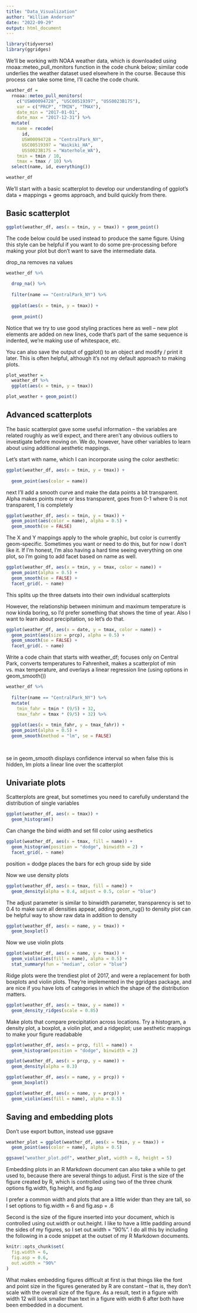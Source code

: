 ```yaml
---
title: "Data_Visualization"
author: "William Anderson"
date: "2022-09-29"
output: html_document
---
```


```r
library(tidyverse)
library(ggridges)
```


We’ll be working with NOAA weather data, which is downloaded using rnoaa::meteo_pull_monitors function in the code chunk below; similar code underlies the weather dataset used elsewhere in the course. Because this process can take some time, I’ll cache the code chunk.


```r

weather_df = 
  rnoaa::meteo_pull_monitors(
    c("USW00094728", "USC00519397", "USS0023B17S"),
    var = c("PRCP", "TMIN", "TMAX"), 
    date_min = "2017-01-01",
    date_max = "2017-12-31") %>%
  mutate(
    name = recode(
      id, 
      USW00094728 = "CentralPark_NY", 
      USC00519397 = "Waikiki_HA",
      USS0023B17S = "Waterhole_WA"),
    tmin = tmin / 10,
    tmax = tmax / 10) %>%
  select(name, id, everything())

weather_df

```

We’ll start with a basic scatterplot to develop our understanding of ggplot’s data + mappings + geoms approach, and build quickly from there.

## Basic scatterplot

```r
ggplot(weather_df, aes(x = tmin, y = tmax)) + geom_point()

```


The code below could be used instead to produce the same figure. Using this style can be helpful if you want to do some pre-processing before making your plot but don’t want to save the intermediate data.

drop_na removes na values

```r
weather_df %>% 
  
  drop_na() %>%
  
  filter(name == "CentralPark_NY") %>%
  
  ggplot(aes(x = tmin, y = tmax)) + 
  
  geom_point()
```

Notice that we try to use good styling practices here as well – new plot elements are added on new lines, code that’s part of the same sequence is indented, we’re making use of whitespace, etc.

You can also save the output of ggplot() to an object and modify / print it later. This is often helpful, although it’s not my default approach to making plots.

```r
plot_weather = 
  weather_df %>%
  ggplot(aes(x = tmin, y = tmax))

plot_weather + geom_point()
```

## Advanced scatterplots

The basic scatterplot gave some useful information – the variables are related roughly as we’d expect, and there aren’t any obvious outliers to investigate before moving on. We do, however, have other variables to learn about using additional aesthetic mappings.

Let’s start with name, which I can incorporate using the color aesthetic:

```r
ggplot(weather_df, aes(x = tmin, y = tmax)) + 
  
  geom_point(aes(color = name))
```


next I’ll add a smooth curve and make the data points a bit transparent. Alpha makes points more or less transparent, goes from 0-1 where 0 is not transparent, 1 is completely

```r
ggplot(weather_df, aes(x = tmin, y = tmax)) + 
  geom_point(aes(color = name), alpha = 0.5) + 
  geom_smooth(se = FALSE)
```

The X and Y mappings apply to the whole graphic, but color is currently geom-specific. Sometimes you want or need to do this, but for now I don’t like it. If I’m honest, I’m also having a hard time seeing everything on one plot, so I’m going to add facet based on name as well.

```r
ggplot(weather_df, aes(x = tmin, y = tmax, color = name)) + 
  geom_point(alpha = 0.5) + 
  geom_smooth(se = FALSE) + 
  facet_grid(. ~ name)

```

This splits up the three datsets into their own individual scatterplots


However, the relationship between minimum and maximum temperature is now kinda boring, so I’d prefer something that shows the time of year. Also I want to learn about precipitation, so let’s do that.

```r
ggplot(weather_df, aes(x = date, y = tmax, color = name)) + 
  geom_point(aes(size = prcp), alpha = 0.5) + 
  geom_smooth(se = FALSE) + 
  facet_grid(. ~ name) 
```

Write a code chain that starts with weather_df; focuses only on Central Park, converts temperatures to Fahrenheit, makes a scatterplot of min vs. max temperature, and overlays a linear regression line (using options in geom_smooth())

```r
weather_df %>%
  
  filter(name == "CentralPark_NY") %>%
  mutate(
    tmin_fahr = tmin * (9/5) + 32,
    tmax_fahr = tmax * (9/5) + 32) %>%
  
  ggplot(aes(x = tmin_fahr, y = tmax_fahr)) + 
  geom_point(alpha = 0.5) + 
  geom_smooth(method = "lm", se = FALSE)
  
  

```

se in geom_smooth displays confidence interval so when false this is hidden, lm plots a linear line over the scatterplot

## Univariate plots

Scatterplots are great, but sometimes you need to carefully understand the distribution of single variables 

```r
ggplot(weather_df, aes(x = tmax)) + 
  geom_histogram()
```

Can change the bind width and set fill color using aesthetics
```r
ggplot(weather_df, aes(x = tmax, fill = name)) + 
  geom_histogram(position = "dodge", binwidth = 2) + 
  facet_grid(. ~ name)
```

position = dodge places the bars for ech group side by side 

Now we use density plots

```r
ggplot(weather_df, aes(x = tmax, fill = name)) + 
  geom_density(alpha = 0.4, adjust = 0.5, color = "blue")
```

The adjust parameter is similar to binwidth parameter, transparency is set to 0.4 to make sure all densities appear, adding geom_rug() to density plot can be helpful way to show raw data in addition to density

```r
ggplot(weather_df, aes(x = name, y = tmax)) + 
  geom_boxplot()
```

Now we use violin plots

```r
ggplot(weather_df, aes(x = name, y = tmax)) + 
  geom_violin(aes(fill = name), alpha = 0.5) + 
  stat_summary(fun = "median", color = "blue")
```

Ridge plots were the trendiest plot of 2017, and were a replacement for both boxplots and violin plots. They’re implemented in the ggridges package, and are nice if you have lots of categories in which the shape of the distribution matters.

```r
ggplot(weather_df, aes(x = tmax, y = name)) + 
  geom_density_ridges(scale = 0.85)
```


Make plots that compare precipitation across locations. Try a histogram, a density plot, a boxplot, a violin plot, and a ridgeplot; use aesthetic mappings to make your figure readabable


```r

ggplot(weather_df, aes(x = prcp, fill = name)) + 
  geom_histogram(position = "dodge", binwidth = 2)

ggplot(weather_df, aes(x = prcp, y = name)) + 
  geom_density(alpha = 0.3)

ggplot(weather_df, aes(x = name, y = prcp)) + 
  geom_boxplot()

ggplot(weather_df, aes(x = name, y = prcp)) + 
  geom_violin(aes(fill = name), alpha = 0.5)
```

## Saving and embedding plots

Don't use export button, instead use ggsave

```r
weather_plot = ggplot(weather_df, aes(x = tmin, y = tmax)) + 
  geom_point(aes(color = name), alpha = 0.5)

ggsave("weather_plot.pdf", weather_plot, width = 8, height = 5)
```

Embedding plots in an R Markdown document can also take a while to get used to, because there are several things to adjust. First is the size of the figure created by R, which is controlled using two of the three chunk options fig.width, fig.height, and fig.asp

I prefer a common width and plots that are a little wider than they are tall, so I set options to fig.width = 6 and fig.asp = .6

Second is the size of the figure inserted into your document, which is controlled using out.width or out.height. I like to have a little padding around the sides of my figures, so I set out.width = "90%". I do all this by including the following in a code snippet at the outset of my R Markdown documents.
 

```r
knitr::opts_chunk$set(
  fig.width = 6,
  fig.asp = 0.6,
  out.width = "90%"
)
```

What makes embedding figures difficult at first is that things like the font and point size in the figures generated by R are constant – that is, they don’t scale with the overall size of the figure. As a result, text in a figure with width 12 will look smaller than text in a figure with width 6 after both have been embedded in a document. 